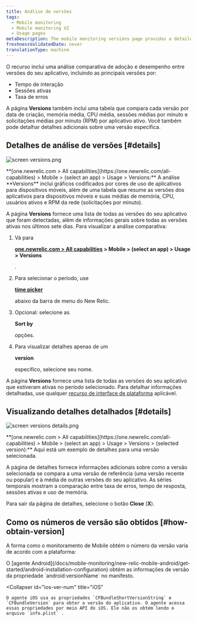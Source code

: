 ```yaml
---
title: Análise de versões
tags:
  - Mobile monitoring
  - Mobile monitoring UI
  - Usage pages
metaDescription: The mobile monitoring versions page provides a detailed 7-day comparative analysis between versions of your mobile app.
freshnessValidatedDate: never
translationType: machine
---
```




O recurso <InlinePopover type="mobile"/>inclui uma análise comparativa de adoção e desempenho entre versões do seu aplicativo, incluindo as principais versões por:

* Tempo de interação
* Sessões ativas
* Taxa de erros

A página <DoNotTranslate>**Versions**</DoNotTranslate> também inclui uma tabela que compara cada versão por data de criação, memória média, CPU média, sessões médias por minuto e solicitações médias por minuto (RPM) por aplicativo ativo. Você também pode detalhar detalhes adicionais sobre uma versão específica.

## Detalhes de análise de versões [#details]

<img
  title="screen versions.png"
  alt="screen versions.png"
  src={mobileVersionsOverview}
/>

<figcaption>
  <DoNotTranslate>**[one.newrelic.com > All capabilities](https://one.newrelic.com/all-capabilities) > Mobile > (select an app) > Usage > Versions:**</DoNotTranslate> A análise <DoNotTranslate>**Versions**</DoNotTranslate> inclui gráficos codificados por cores de uso de aplicativos para dispositivos móveis, além de uma tabela que resume as versões dos aplicativos para dispositivos móveis e suas médias de memória, CPU, usuários ativos e RPM da rede (solicitações por minuto).
</figcaption>

A página <DoNotTranslate>**Versions**</DoNotTranslate> fornece uma lista de todas as versões do seu aplicativo que foram detectadas, além de informações gerais sobre todas as versões ativas nos últimos sete dias. Para visualizar a análise comparativa:

1. Vá para

   <DoNotTranslate>**[one.newrelic.com > All capabilities](https://one.newrelic.com/all-capabilities) > Mobile > (select an app) > Usage > Versions**</DoNotTranslate>

   .

2. Para selecionar o período, use

   <DoNotTranslate>[**time picker**](/docs/query-your-data/explore-query-data/dashboards/manage-your-dashboard/#dash-time-picker)</DoNotTranslate>

   abaixo da barra de menu do New Relic.

3. Opcional: selecione as

   <DoNotTranslate>**Sort by**</DoNotTranslate>

   opções.

4. Para visualizar detalhes apenas de um

   <DoNotTranslate>**version**</DoNotTranslate>

   específico, selecione seu nome.

A página <DoNotTranslate>**Versions**</DoNotTranslate> fornece uma lista de todas as versões do seu aplicativo que estiveram ativas no período selecionado. Para detalhar informações detalhadas, use qualquer [recurso de interface de plataforma](/docs/new-relic-solutions/new-relic-one/introduction-new-relic-platform) aplicável.

## Visualizando detalhes detalhados [#details]

<img
  title="screen versions details.png"
  alt="screen versions details.png"
  src={mobileVersionDetails}
/>

<figcaption>
  <DoNotTranslate>**[one.newrelic.com > All capabilities](https://one.newrelic.com/all-capabilities) > Mobile > (select an app) > Usage > Versions > (selected version):**</DoNotTranslate> Aqui está um exemplo de detalhes para uma versão selecionada.
</figcaption>

A página de detalhes fornece informações adicionais sobre como a versão selecionada se compara a uma versão de referência (uma versão recente ou popular) e à média de outras versões do seu aplicativo. As séries temporais mostram a comparação entre taxa de erros, tempo de resposta, sessões ativas e uso de memória.

Para sair da página de detalhes, selecione o botão <DoNotTranslate>**Close**</DoNotTranslate> (<DoNotTranslate>**X**</DoNotTranslate>).

## Como os números de versão são obtidos [#how-obtain-version]

A forma como o monitoramento de Mobile obtém o número da versão varia de acordo com a plataforma:

<CollapserGroup>
  <Collapser
    id="android-ver-num"
    title="Android"
  >
    O [agente Android](/docs/mobile-monitoring/new-relic-mobile-android/get-started/android-installation-configuration) obtém as informações de versão da propriedade `android:versionName` no manifesto.
  </Collapser>

  <Collapser
    id="ios-ver-num"
    title="iOS"
  >
    O agente iOS usa as propriedades `CFBundleShortVersionString` e `CFBundleVersion` para obter a versão do aplicativo. O agente acessa essas propriedades por meio API do iOS. Ele não os obtém lendo o arquivo `info.plist` .
  </Collapser>
</CollapserGroup>